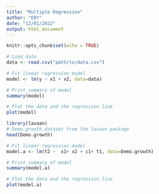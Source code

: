 ```yaml
---
title: "Multiple Regression"
author: "EDY"
date: "12/01/2022"
output: html_document
---
```


```r
knitr::opts_chunk$set(echo = TRUE)
```
```r
# Load data
data <- read.csv("path/to/data.csv")
```


```r
# Fit linear regression model
model <- lm(y ~ x1 + x2, data=data)
```


```r
# Print summary of model
summary(model)
```


```r
# Plot the data and the regression line
plot(model)

```


```r
library(lavaan)
# Demo.growth dataset from the lavaan package
head(Demo.growth)
```
```r
# Fit linear regression model
model.a <- lm(t2 ~  x1+ x2 + c1+ t1, data=Demo.growth)
```


```r
# Print summary of model
summary(model.a)
```

```r
# Plot the data and the regression line
plot(model.a)

```
